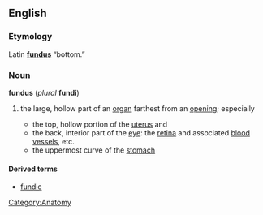 ==English==
===Etymology===
Latin '''[[fundus]]''' “bottom.”

===Noun===
'''fundus''' (''plural'' '''fundi''')

{{wikipedia}}
#{{medicine}} the large, hollow part of an [[organ]] farthest from an [[opening]]; especially
#*the top, hollow portion of the [[uterus]] and 
#*the back, interior part of the [[eye]]: the [[retina]] and associated [[blood]] [[vessel]]s, etc.
#*the uppermost curve of the [[stomach]]

====Derived terms====
*[[fundic]]

[[Category:Anatomy]]